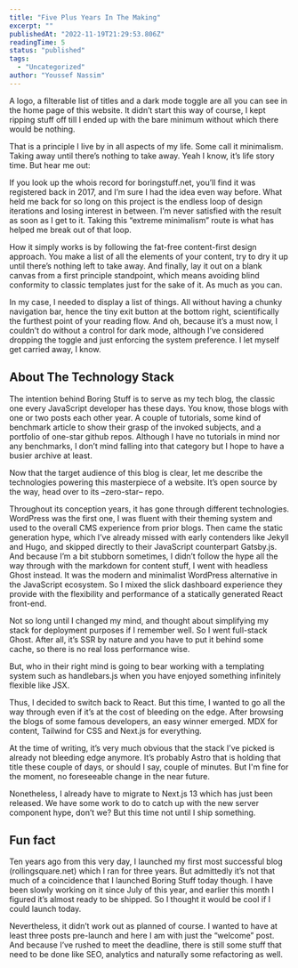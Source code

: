 ```yaml
---
title: "Five Plus Years In The Making"
excerpt: ""
publishedAt: "2022-11-19T21:29:53.806Z"
readingTime: 5
status: "published"
tags:
  - "Uncategorized"
author: "Youssef Nassim"
---
```


A logo, a filterable list of titles and a dark mode toggle are all you can see in the home page of this website. It didn’t start this way of course, I kept ripping stuff off till I ended up with the bare minimum without which there would be nothing.

That is a principle I live by in all aspects of my life. Some call it minimalism. Taking away until there’s nothing to take away. Yeah I know, it’s life story time. But hear me out:

If you look up the whois record for boringstuff.net, you’ll find it was registered back in 2017, and I’m sure I had the idea even way before. What held me back for so long on this project is the endless loop of design iterations and losing interest in between. I’m never satisfied with the result as soon as I get to it. Taking this “extreme minimalism” route is what has helped me break out of that loop.

How it simply works is by following the fat-free content-first design approach. You make a list of all the elements of your content, try to dry it up until there’s nothing left to take away. And finally, lay it out on a blank canvas from a first principle standpoint, which means avoiding blind conformity to classic templates just for the sake of it. As much as you can.

In my case, I needed to display a list of things. All without having a chunky navigation bar, hence the tiny exit button at the bottom right, scientifically the furthest point of your reading flow. And oh, because it’s a must now, I couldn't do without a control for dark mode, although I’ve considered dropping the toggle and just enforcing the system preference. I let myself get carried away, I know.

## About The Technology Stack

The intention behind Boring Stuff is to serve as my tech blog, the classic one every JavaScript developer has these days. You know, those blogs with one or two posts each other year. A couple of tutorials, some kind of benchmark article to show their grasp of the invoked subjects, and a portfolio of one-star github repos. Although I have no tutorials in mind nor any benchmarks, I don’t mind falling into that category but I hope to have a busier archive at least.

Now that the target audience of this blog is clear, let me describe the technologies powering this masterpiece of a website. It’s open source by the way, head over to its –zero-star– repo.

Throughout its conception years, it has gone through different technologies. WordPress was the first one, I was fluent with their theming system and used to the overall CMS experience from prior blogs. Then came the static generation hype, which I’ve already missed with early contenders like Jekyll and Hugo, and skipped directly to their JavaScript counterpart Gatsby.js. And because I’m a bit stubborn sometimes, I didn’t follow the hype all the way through with the markdown for content stuff, I went with headless Ghost instead. It was the modern and minimalist WordPress alternative in the JavaScript ecosystem. So I mixed the slick dashboard experience they provide with the flexibility and performance of a statically generated React front-end.

Not so long until I changed my mind, and thought about simplifying my stack for deployment purposes if I remember well. So I went full-stack Ghost. After all, it’s SSR by nature and you have to put it behind some cache, so there is no real loss performance wise.

But, who in their right mind is going to bear working with a templating system such as handlebars.js when you have enjoyed something infinitely flexible like JSX.

Thus, I decided to switch back to React. But this time, I wanted to go all the way through even if it’s at the cost of bleeding on the edge. After browsing the blogs of some famous developers, an easy winner emerged. MDX for content, Tailwind for CSS and Next.js for everything.

At the time of writing, it’s very much obvious that the stack I’ve picked is already not bleeding edge anymore. It’s probably Astro that is holding that title these couple of days, or should I say, couple of minutes. But I'm fine for the moment, no foreseeable change in the near future.

Nonetheless, I already have to migrate to Next.js 13 which has just been released. We have some work to do to catch up with the new server component hype, don’t we? But this time not until I ship something.

## Fun fact

Ten years ago from this very day, I launched my first most successful blog (rollingsquare.net) which I ran for three years. But admittedly it’s not that much of a coincidence that I launched Boring Stuff today though. I have been slowly working on it since July of this year, and earlier this month I figured it’s almost ready to be shipped. So I thought it would be cool if I could launch today.

Nevertheless, it didn’t work out as planned of course. I wanted to have at least three posts pre-launch and here I am with just the “welcome” post. And because I’ve rushed to meet the deadline, there is still some stuff that need to be done like SEO, analytics and naturally some refactoring as well.
